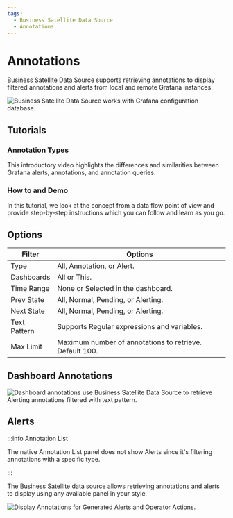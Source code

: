 ```yaml
---
tags:
  - Business Satellite Data Source
  - Annotations
---
```



# Annotations

Business Satellite Data Source supports retrieving annotations to display filtered annotations and alerts from local and remote Grafana instances.

<Image
  title="Business Satellite Data Source works with Grafana configuration database."
  src="/img/plugins/volkovlabs-grapi-datasource/schema.png"
/>

## Tutorials

### Annotation Types

This introductory video highlights the differences and similarities between Grafana alerts, annotations, and annotation queries.

<Youtube
  id="4asWJ_Dhcmw"
  title="Annotations, Alerts, and Annotation queries in Grafana explained."
/>

### How to and Demo

In this tutorial, we look at the concept from a data flow point of view and provide step-by-step instructions which you can follow and learn as you go.

<Youtube
  id="bmOkirtC65w"
  title="Annotations and Alerts tutorial for Grafana with Timescale."
/>

## Options

| Filter       | Options                                                 |
| ------------ | ------------------------------------------------------- |
| Type         | All, Annotation, or Alert.                              |
| Dashboards   | All or This.                                            |
| Time Range   | None or Selected in the dashboard.                      |
| Prev State   | All, Normal, Pending, or Alerting.                      |
| Next State   | All, Normal, Pending, or Alerting.                      |
| Text Pattern | Supports Regular expressions and variables.             |
| Max Limit    | Maximum number of annotations to retrieve. Default 100. |

## Dashboard Annotations

<Image
  title="Dashboard annotations use Business Satellite Data Source to retrieve Alerting annotations filtered with text pattern."
  src="/img/plugins/volkovlabs-grapi-datasource/annotations.png"
/>

## Alerts

:::info Annotation List

The native Annotation List panel does not show Alerts since it's filtering annotations with a specific type.

:::

The Business Satellite data source allows retrieving annotations and alerts to display using any available panel in your style.

<Image
  title="Display Annotations for Generated Alerts and Operator Actions."
  src="/img/plugins/volkovlabs-grapi-datasource/alerts.png"
/>
